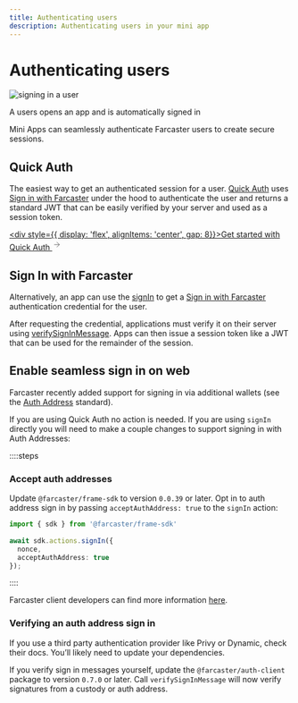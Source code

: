 ```yaml
---
title: Authenticating users
description: Authenticating users in your mini app
---
```



# Authenticating users

![signing in a user](/sign_in_preview.png)

<Caption>
  A users opens an app and is automatically signed in
</Caption>

Mini Apps can seamlessly authenticate Farcaster users to create secure sessions.

## Quick Auth

The easiest way to get an authenticated session for a user. [Quick
Auth](/docs/sdk/quick-auth) uses [Sign in with
Farcaster](https://docs.farcaster.xyz/developers/siwf/) under the hood to
authenticate the user and returns a standard JWT that can be easily verified by
your server and used as a session token.

[<div style={{ display: 'flex', alignItems: 'center', gap: 8}}>Get started with Quick Auth <svg xmlns="http://www.w3.org/2000/svg" width="16" height="20" viewBox="0 0 24 24" fill="none" stroke="currentColor" strokeWidth="2" strokeLinecap="round" strokeLinejoin="round"><path d="M5 12h14"/><path d="m12 5 7 7-7 7"/></svg></div>](/docs/sdk/quick-auth)


## Sign In with Farcaster

Alternatively, an app can use the [signIn](/docs/sdk/actions/sign-in) to get a
[Sign in with Farcaster](https://docs.farcaster.xyz/developers/siwf/)
authentication credential for the user.

After requesting the credential, applications must verify it on their server
using
[verifySignInMessage](https://docs.farcaster.xyz/auth-kit/client/app/verify-sign-in-message).
Apps can then issue a session token like a JWT that can be used for the
remainder of the session. 


## Enable seamless sign in on web

Farcaster recently added support for signing in via additional wallets (see the
[Auth Address](https://github.com/farcasterxyz/protocol/discussions/225)
standard).

If you are using Quick Auth no action is needed. If you are using `signIn`
directly you will need to make a couple changes to support signing in with Auth
Addresses:

::::steps

### Accept auth addresses

Update `@farcaster/frame-sdk` to version `0.0.39` or later. Opt in to auth
address sign in by passing `acceptAuthAddress: true` to the `signIn` action:

```ts
import { sdk } from '@farcaster/frame-sdk'
 
await sdk.actions.signIn({ 
  nonce,
  acceptAuthAddress: true
});
```

::::


Farcaster client developers can find more information [here](https://www.notion.so/warpcast/Public-Auth-Address-Implementation-Guide-1fc6a6c0c10180a9b2a7f24c71143eae).


### Verifying an auth address sign in

If you use a third party authentication provider like Privy or Dynamic, check
their docs. You’ll likely need to update your dependencies.

If you verify sign in messages yourself, update the `@farcaster/auth-client`
package to version `0.7.0` or later. Call `verifySignInMessage` will now verify
signatures from a custody or auth address.
